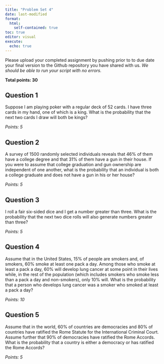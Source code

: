 ```yaml
---
title: "Problem Set 4"
date: last-modified
format: 
  html:
    self-contained: true
toc: true
editor: visual
execute: 
  echo: true
---
```


Please upload your completed assignment by pushing prior to to due date your final version to the Github repository you have shared with us. *We should be able to run your script with no errors.*  

**Total points: 30**

## Question 1

Suppose I am playing poker with a regular deck of 52 cards. I have three cards in my hand, one of which is a king. What is the probability that the next two cards I draw will both be kings?

*Points: 5*

## Question 2

A survey of 1500 randomly selected individuals reveals that 46% of them have a college degree and that 31% of them have a gun in their house. If you were to assume that college graduation and gun ownership are independent of one another, what is the probability that an individual is both a college graduate and does not have a gun in his or her house?

*Points: 5*

## Question 3

I roll a fair six-sided dice and I get a number greater than three. What is the probability that the next two dice rolls will also generate numbers greater than three?

*Points: 5*

## Question 4

Assume that in the United States, 15% of people are smokers and, of smokers, 60% smoke at least one pack a day. Among those who smoke at least a pack a day, 60% will develop lung cancer at some point in their lives while, in the rest of the population (which includes smokers who smoke less than a pack a day and non-smokers), only 10% will. What is the probability that a person who develops lung cancer was a smoker who smoked at least a pack a day?

*Points: 10*

## Question 5

Assume that in the world, 60% of countries are democracies and 80% of countries have ratified the Rome Statute for the International Criminal Court. Assume further that 90% of democracies have ratified the Rome Accords. What is the probability that a country is either a democracy or has ratified the Rome Accords?

*Points: 5*